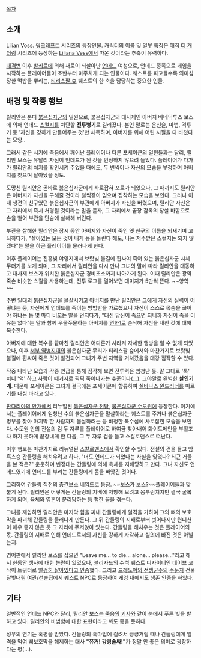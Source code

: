 [[목차]]
== 소개 ==
Lilian Voss. [[워크래프트]] 시리즈의 등장인물. 캐릭터의 이름 및 일부 특징은 [[매직 더 개더링]] 시리즈에 등장하는 [[Liliana Vess]]에서 따온 것이라는 추측이 유력하다.

[[대격변]] 이후 [[발키르]]에 의해 새로이 되살아난 [[언데드(워크래프트)|언데드]] 여성으로, 언데드 종족으로 게임을 시작하는 플레이어들이 초반부터 마주치게 되는 인물이다. 퀘스트를 파고들수록 의미심장한 떡밥을 뿌리는, [[티리스팔 숲]] 퀘스트의 한 축을 담당하는 중요한 인물.

== 배경 및 작중 행보 ==
릴리안은 본디 [[붉은십자군]]의 일원으로, 붉은십자군의 대사제인 아버지 베네딕투스 보스에 의해 언데드 [[스컬지(워크래프트)|스컬지]]를 처단할 '''전투병기'''로 길러졌다. 본인 말로는 은신술, 마법, 격투기 등 '자신을 강하게 만들어주는 것'만 체득하며, 아버지를 위해 어린 시절을 다 바쳤다는 모양..

그래서 같은 시기에 죽음에서 깨어난 플레이어나 다른 포세이큰의 일원들과는 달리, 릴리안 보스는 유달리 자신이 언데드가 된 것을 인정하지 않으려 들었다. 플레이어가 다가가 릴리안의 처지를 확인시켜 주었을 때에도, 두 번씩이나 자신의 모습을 부정하며 아버지를 찾으며 달아났을 정도.

도망친 릴리안은 곧바로 붉은십자군에게 사로잡혀 포로가 되었으나, 그 때까지도 릴리안은 아버지가 자신을 구해줄 것이라 철썩같이 믿으며 집착하는 모습을 보인다. 그러나 이내 생전의 친구였던 붉은십자군의 부관에게 아버지가 자신을 버렸으며, 릴리안 자신은 그 자리에서 즉시 처형될 것이라는 말을 듣자, 그 자리에서 곧장 감옥의 창살 바깥으로 손을 뻗어 부관을 단숨에 살해해 버린다.

부관을 살해한 릴리안은 잠시 동안 아버지와 자신이 죽인 옛 친구의 이름을 되새기며 고뇌하다가, "살아있는 모든 것이 내게 등을 돌린다 해도, 나는 저주받은 스컬지는 되지 않겠다"는 말을 하곤 플레이어를 물러나게 한다.

이후 플레이어는 진홍빛 야영지에서 보랏빛 불길에 휩싸여 죽어 있는 붉은십자군 시체 무더기를 보게 되며, 그 자리에서 릴리안을 다시 만나 그녀의 말에 따라 릴리안을 대동하고 대사제 보스가 위치한 붉은십자군 경비초소까지 나아가게 된다. 이때 릴리안은 광역 죽손 비슷한 스킬을 사용하는데, 전투 로그를 열어보면 대미지가 5만씩 뜬다. ~~양학~~

주변 일대의 붉은십자군을 몰살시키고 아버지를 만난 릴리안은 그에게 자신의 실력이 어떻냐는 둥, 자신에게 언데드를 죽이는 방법만을 가르쳤으니 자신이 스스로 목숨을 끊어야 하냐는 둥 몇 마디 비꼬는 말을 던지다가, "대신 당신이 죽으면 되니까 자신이 죽을 이유는 없다"는 말과 함께 우물쭈물하는 아버지를 [[연화1]]로 순삭해 자신을 내친 것에 대해 복수한다. 

아버지에 대한 복수를 끝마친 릴리안은 어디론가 사라져 자세한 행방을 알 수 없게 되었으나, 이후 [[서부 역병지대]]의 붉은십자군 무리가 티리스팔 숲에서와 마찬가지로 보랏빛 불길에 휩싸여 죽은 것이 발견되어 그녀가 주변 지역을 거쳐갔음을 대강 짐작할 수 있다.

작중 나타난 모습과 각종 언급을 통해 짐작해 보면 전투력은 엄청난 듯. 말 그대로 '툭' 치니 '억' 하고 사람이 떼거지로 픽픽 죽어나가는 수준이다(…). 그야말로 완벽한 '''살인기계'''. 때문에 포세이큰은 그녀가 결국에는 포세이큰에 합류하여 [[실바나스 윈드러너]]를 따르기를 내심 바라고 있다.

[[판다리아의 안개]]에서 리뉴얼된 [[붉은십자군 전당]], [[붉은십자군 수도원]]에 등장한다. 여기에서는 플레이어에게 엄청난 수의 붉은십자군을 말살하라는 퀘스트를 주거나 붉은십자군 명부를 찾아 마지막 한 사람까지 몰살하려는 등 비정한 복수심에 사로잡힌 모습을 보인다. 수도원 안의 전설의 검 두 자루를 플레이어로 하여금 찾아내어 화이트메인을 부활조차 하지 못하게 끝장내게 한 다음, 그 두 자루 검을 들고 스칼로맨스로 떠난다.

이후 행보는 마찬가지로 리뉴얼된 [[스칼로맨스]]에서 확인할 수 있다. 전설의 검을 들고 암흑스승 간들링을 해치우려고 하나, "너도 언데드가 되었다는 사실을 잊었나? 최근 거울을 본 적은?" 운운하며 빈정대는 간들링에 의해 육체를 지배당하고 만다. 그녀 자신도 언데드였기에 언데드를 부리는 간들링에게 몸을 빼앗긴 것이다.

그리하여 간들링 직전의 중간보스 네임드로 등장. ~~보스가 보스?~~플레이어들과 맞붙게 된다. 릴리안은 어떻게든 간들링의 지배에 저항해 보려고 몸부림치지만 결국 굴복하게 되며, 육체와 영혼이 분리당하는 등 험한 꼴을 겪는다.

그녀를 제압하면 릴리안은 마지막 힘을 짜내 간들링에게 일격을 가하여 그의 뼈의 보호막을 파괴해 간들링을 물러나게 만든다. 그 뒤 간들링의 지배로부터 벗어나지만 컨디션이 매우 좋지 않은 듯 그 자리에 주저앉아 있는다. 간들링을 해치우는 것은 플레이어의 몫. 간들링의 지배로 인해 언데드로서의 자신을 강하게 자각하고 실의에 빠진 것은 아닐는지.

영어판에서 릴리안 보스를 잡으면 "Leave me... to die... alone... please..."라고 해서 한동안 생사에 대한 논란이 있었으나, 블리자드의 수석 퀘스트 디자이너인 데이브 코삭이 트위터로 [https://twitter.com/DaveKosak/status/408323882227998720 멀쩡히 살아있다고 인증]했다. 그리고 [[드레노어의 전쟁군주]]의 [[주둔지]] 건물 달빛내림 여관/선술집에서 퀘스트 NPC로 등장하여 게임 내에서도 생존 인증을 하였다.

== 기타 ==
일반적인 언데드 NPC와 달리, 릴리안 보스는 [[죽음의 기사]]와 같이 눈에서 푸른 빛을 발하고 있다. 릴리안의 비범함에 대한 표현이라고 봐도 좋을 듯하다.

성우의 연기는 혹평을 받았다. 간들링의 흑마법에 걸려서 끙끙거릴 때나 간들링에게 일격을 먹여 뼈보호막을 해제하는 대사 '''"쮸거! 강령술싸!"'''가 정말 안 좋은 의미로 굉장하다는 평(...).
